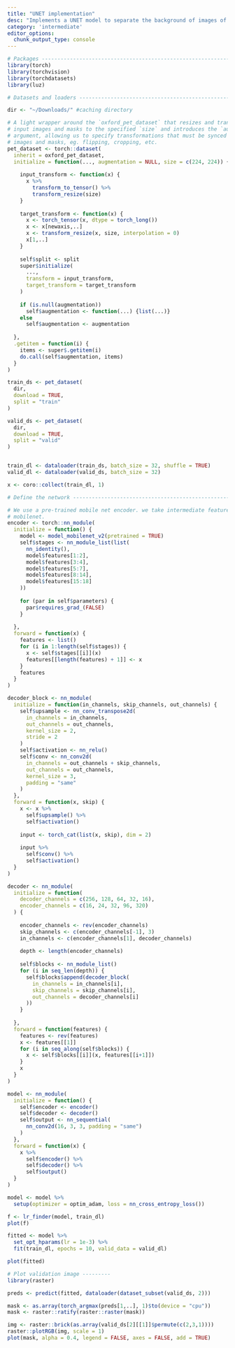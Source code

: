 ```yaml
---
title: "UNET implementation"
desc: "Implements a UNET model to separate the background of images of cats and dogs."
category: 'intermediate'
editor_options: 
  chunk_output_type: console
---
```


```r
# Packages ----------------------------------------------------------------
library(torch)
library(torchvision)
library(torchdatasets)
library(luz)

# Datasets and loaders ----------------------------------------------------

dir <- "~/Downloads/" #caching directory

# A light wrapper around the `oxford_pet_dataset` that resizes and transforms 
# input images and masks to the specified `size` and introduces the `augmentation`
# argument, allowing us to specify transformations that must be synced between 
# images and masks, eg. flipping, cropping, etc.
pet_dataset <- torch::dataset(
  inherit = oxford_pet_dataset,
  initialize = function(..., augmentation = NULL, size = c(224, 224)) {
    
    input_transform <- function(x) {
      x %>% 
        transform_to_tensor() %>% 
        transform_resize(size)
    }
    
    target_transform <- function(x) {
      x <- torch_tensor(x, dtype = torch_long())
      x <- x[newaxis,..]
      x <- transform_resize(x, size, interpolation = 0)
      x[1,..]
    }
    
    self$split <- split
    super$initialize(
      ..., 
      transform = input_transform,
      target_transform = target_transform
    )
    
    if (is.null(augmentation))
      self$augmentation <- function(...) {list(...)}
    else
      self$augmentation <- augmentation
    
  },
  .getitem = function(i) {
    items <- super$.getitem(i)  
    do.call(self$augmentation, items)
  }
)

train_ds <- pet_dataset(
  dir,
  download = TRUE,
  split = "train"
)

valid_ds <- pet_dataset(
  dir,
  download = TRUE,
  split = "valid"
)


train_dl <- dataloader(train_ds, batch_size = 32, shuffle = TRUE)
valid_dl <- dataloader(valid_ds, batch_size = 32)

x <- coro::collect(train_dl, 1)

# Define the network ------------------------------------------------------

# We use a pre-trained mobile net encoder. we take intermediate features of
# mobilenet.
encoder <- torch::nn_module(
  initialize = function() {
    model <- model_mobilenet_v2(pretrained = TRUE)
    self$stages <- nn_module_list(list(
      nn_identity(),
      model$features[1:2],
      model$features[3:4],
      model$features[5:7],
      model$features[8:14],
      model$features[15:18]
    ))
    
    for (par in self$parameters) {
      par$requires_grad_(FALSE)
    }
    
  },
  forward = function(x) {
    features <- list()
    for (i in 1:length(self$stages)) {
      x <- self$stages[[i]](x)
      features[[length(features) + 1]] <- x
    }
    features
  }
)

decoder_block <- nn_module(
  initialize = function(in_channels, skip_channels, out_channels) {
    self$upsample <- nn_conv_transpose2d(
      in_channels = in_channels, 
      out_channels = out_channels,
      kernel_size = 2,
      stride = 2
    )
    self$activation <- nn_relu()
    self$conv <- nn_conv2d(
      in_channels = out_channels + skip_channels, 
      out_channels = out_channels,
      kernel_size = 3,
      padding = "same"
    )
  },
  forward = function(x, skip) {
    x <- x %>% 
      self$upsample() %>% 
      self$activation()
    
    input <- torch_cat(list(x, skip), dim = 2)
    
    input %>% 
      self$conv() %>% 
      self$activation()
  }
)

decoder <- nn_module(
  initialize = function(
    decoder_channels = c(256, 128, 64, 32, 16),
    encoder_channels = c(16, 24, 32, 96, 320)
  ) {
    
    encoder_channels <- rev(encoder_channels)
    skip_channels <- c(encoder_channels[-1], 3)
    in_channels <- c(encoder_channels[1], decoder_channels)
    
    depth <- length(encoder_channels)
    
    self$blocks <- nn_module_list()
    for (i in seq_len(depth)) {
      self$blocks$append(decoder_block(
        in_channels = in_channels[i],
        skip_channels = skip_channels[i],
        out_channels = decoder_channels[i]
      ))
    }
    
  },
  forward = function(features) {
    features <- rev(features)
    x <- features[[1]]
    for (i in seq_along(self$blocks)) {
      x <- self$blocks[[i]](x, features[[i+1]])
    }
    x
  }
)

model <- nn_module(
  initialize = function() {
    self$encoder <- encoder()
    self$decoder <- decoder()
    self$output <- nn_sequential(
      nn_conv2d(16, 3, 3, padding = "same")
    )
  },
  forward = function(x) {
    x %>% 
      self$encoder() %>% 
      self$decoder() %>% 
      self$output()
  }
)

model <- model %>%
  setup(optimizer = optim_adam, loss = nn_cross_entropy_loss())

f <- lr_finder(model, train_dl)
plot(f)

fitted <- model %>%
  set_opt_hparams(lr = 1e-3) %>% 
  fit(train_dl, epochs = 10, valid_data = valid_dl)

plot(fitted)

# Plot validation image ---------
library(raster)

preds <- predict(fitted, dataloader(dataset_subset(valid_ds, 2)))

mask <- as.array(torch_argmax(preds[1,..], 1)$to(device = "cpu"))
mask <- raster::ratify(raster::raster(mask))

img <- raster::brick(as.array(valid_ds[2][[1]]$permute(c(2,3,1))))
raster::plotRGB(img, scale = 1)
plot(mask, alpha = 0.4, legend = FALSE, axes = FALSE, add = TRUE)
```

